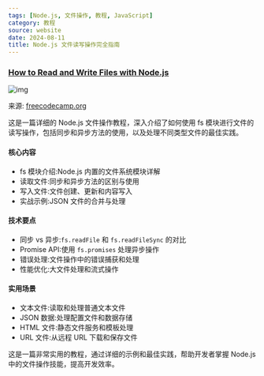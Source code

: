 ```yaml
---
tags: [Node.js, 文件操作, 教程, JavaScript]
category: 教程
source: website
date: 2024-08-11
title: Node.js 文件读写操作完全指南
---
```


### [How to Read and Write Files with Node.js](https://www.freecodecamp.org/news/how-to-read-and-write-files-with-nodejs/)

![img](https://img.mengpeng.tech/i/2024/12/10/67578fab1fca7.webp)

来源: [freecodecamp.org](https://www.freecodecamp.org/news/how-to-read-and-write-files-with-nodejs/)

这是一篇详细的 Node.js 文件操作教程，深入介绍了如何使用 fs 模块进行文件的读写操作，包括同步和异步方法的使用，以及处理不同类型文件的最佳实践。

#### 核心内容
- fs 模块介绍:Node.js 内置的文件系统模块详解
- 读取文件:同步和异步方法的区别与使用
- 写入文件:文件创建、更新和内容写入
- 实战示例:JSON 文件的合并与处理

#### 技术要点
- 同步 vs 异步:`fs.readFile` 和 `fs.readFileSync` 的对比
- Promise API:使用 `fs.promises` 处理异步操作
- 错误处理:文件操作中的错误捕获和处理
- 性能优化:大文件处理和流式操作

#### 实用场景
- 文本文件:读取和处理普通文本文件
- JSON 数据:处理配置文件和数据存储
- HTML 文件:静态文件服务和模板处理
- URL 文件:从远程 URL 下载和保存文件

这是一篇非常实用的教程，通过详细的示例和最佳实践，帮助开发者掌握 Node.js 中的文件操作技能，提高开发效率。 